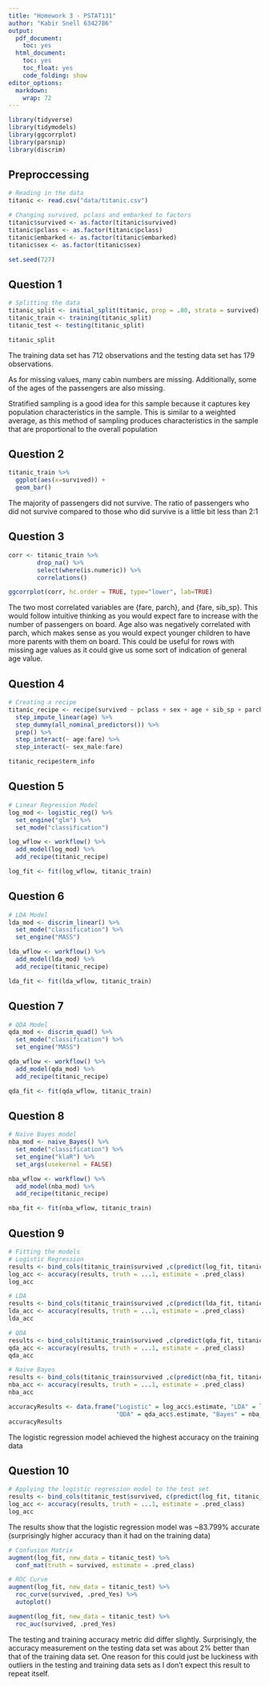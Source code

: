 ```yaml
---
title: "Homework 3 - PSTAT131"
author: "Kabir Snell 6342786"
output:
  pdf_document:
    toc: yes
  html_document:
    toc: yes
    toc_float: yes
    code_folding: show
editor_options:
  markdown:
    wrap: 72
---
```

```R
library(tidyverse)
library(tidymodels)
library(ggcorrplot)
library(parsnip)
library(discrim)
```

## Preproccessing
```R
# Reading in the data
titanic <- read.csv("data/titanic.csv")

# Changing survived, pclass and embarked to factors
titanic$survived <- as.factor(titanic$survived)
titanic$pclass <- as.factor(titanic$pclass)
titanic$embarked <- as.factor(titanic$embarked)
titanic$sex <- as.factor(titanic$sex)

set.seed(727)
```

## Question 1
```R
# Splitting the data
titanic_split <- initial_split(titanic, prop = .80, strata = survived)
titanic_train <- training(titanic_split)
titanic_test <- testing(titanic_split)

titanic_split
```

The training data set has 712 observations and the testing data set has 179 observations.

As for missing values, many cabin numbers are missing. Additionally, some of the ages of the passengers are also missing.

Stratified sampling is a good idea for this sample because it captures key population characteristics in the sample. This is similar to a weighted average, as this method of sampling produces characteristics in the sample that are proportional to the overall population

## Question 2
```R
titanic_train %>%
  ggplot(aes(x=survived)) +
  geom_bar()
```

The majority of passengers did not survive. The ratio of passengers who did not survive compared to those who did survive is a little bit less than 2:1

## Question 3
```R
corr <- titanic_train %>%
        drop_na() %>%
        select(where(is.numeric)) %>%
        correlations()

ggcorrplot(corr, hc.order = TRUE, type="lower", lab=TRUE)
```

The two most correlated variables are {fare, parch}, and {fare, sib_sp}. This would follow intuitive thinking as you would expect fare to increase with the number of passengers on board. Age also was negatively correlated with parch, which makes sense as you would expect younger children to have more parents with them on board. This could be useful for rows with missing age values as it could give us some sort of indication of general age value.

## Question 4
```R
# Creating a recipe
titanic_recipe <- recipe(survived ~ pclass + sex + age + sib_sp + parch + fare, data = titanic_train) %>%
  step_impute_linear(age) %>%
  step_dummy(all_nominal_predictors()) %>%
  prep() %>%
  step_interact(~ age:fare) %>%
  step_interact(~ sex_male:fare)

titanic_recipe$term_info
```

## Question 5
```R
# Linear Regression Model
log_mod <- logistic_reg() %>%
  set_engine("glm") %>%
  set_mode("classification")

log_wflow <- workflow() %>%
  add_model(log_mod) %>%
  add_recipe(titanic_recipe)

log_fit <- fit(log_wflow, titanic_train)
```


## Question 6
```R
# LDA Model
lda_mod <- discrim_linear() %>%
  set_mode("classification") %>%
  set_engine("MASS")

lda_wflow <- workflow() %>%
  add_model(lda_mod) %>%
  add_recipe(titanic_recipe)

lda_fit <- fit(lda_wflow, titanic_train)
```

## Question 7
```R
# QDA Model
qda_mod <- discrim_quad() %>%
  set_mode("classification") %>%
  set_engine("MASS")

qda_wflow <- workflow() %>%
  add_model(qda_mod) %>%
  add_recipe(titanic_recipe)

qda_fit <- fit(qda_wflow, titanic_train)
```

## Question 8
```R
# Naive Bayes model
nba_mod <- naive_Bayes() %>%
  set_mode("classification") %>%
  set_engine("klaR") %>%
  set_args(usekernel = FALSE)

nba_wflow <- workflow() %>%
  add_model(nba_mod) %>%
  add_recipe(titanic_recipe)

nba_fit <- fit(nba_wflow, titanic_train)
```

## Question 9
```R
# Fitting the models
# Logistic Regression
results <- bind_cols(titanic_train$survived ,c(predict(log_fit, titanic_train)))
log_acc <- accuracy(results, truth = ...1, estimate = .pred_class)
log_acc

# LDA
results <- bind_cols(titanic_train$survived ,c(predict(lda_fit, titanic_train)))
lda_acc <- accuracy(results, truth = ...1, estimate = .pred_class)
lda_acc

# QDA
results <- bind_cols(titanic_train$survived ,c(predict(qda_fit, titanic_train)))
qda_acc <- accuracy(results, truth = ...1, estimate = .pred_class)
qda_acc

# Naive Bayes
results <- bind_cols(titanic_train$survived ,c(predict(nba_fit, titanic_train)))
nba_acc <- accuracy(results, truth = ...1, estimate = .pred_class)
nba_acc
```
```R
accuracyResults <- data.frame("Logistic" = log_acc$.estimate, "LDA" = lda_acc$.estimate,
                              "QDA" = qda_acc$.estimate, "Bayes" = nba_acc$.estimate)
accuracyResults
```

The logistic regression model achieved the highest accuracy on the training data

## Question 10
```R
# Applying the logistic regression model to the test set
results <- bind_cols(titanic_test$survived, c(predict(log_fit, titanic_test)))
log_acc <- accuracy(results, truth = ...1, estimate = .pred_class)
log_acc
```

The results show that the logistic regression model was ~83.799% accurate (surprisingly higher accuracy than it had on the training data)

```R
# Confusion Matrix
augment(log_fit, new_data = titanic_test) %>%
  conf_mat(truth = survived, estimate = .pred_class)
```

```R
# ROC Curve
augment(log_fit, new_data = titanic_test) %>%
  roc_curve(survived, .pred_Yes) %>%
  autoplot()
```
```R
augment(log_fit, new_data = titanic_test) %>%
  roc_auc(survived, .pred_Yes)
```

The testing and training accuracy metric did differ slightly. Surprisingly, the accuracy measurement on the testing data set was about 2% better than that of the training data set. One reason for this could just be luckiness with outliers in the testing and training data sets as I don't expect this result to repeat itself. 
